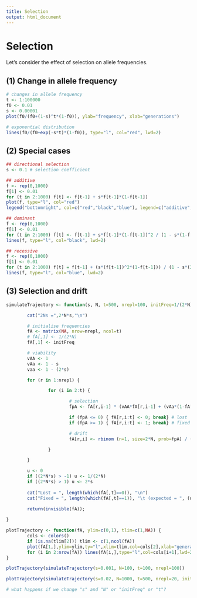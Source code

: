 ```yaml
---
title: Selection
output: html_document
---
```


# Selection

Let's consider the effect of selection on allele frequencies.

## (1) Change in allele frequency

```r
# changes in allele frequency
t <- 1:100000
f0 <- 0.01
s <- 0.00001
plot(f0/(f0+(1-s)^t*(1-f0)), ylab="frequency", xlab="generations")

# exponential distribution
lines(f0/(f0+exp(-s*t)*(1-f0)), type="l", col="red", lwd=2)
```

## (2) Special cases

```r
## directional selection
s <- 0.1 # selection coefficient

## additive
f <- rep(0,1000)
f[1] <- 0.01
for (t in 2:1000) f[t] <- f[t-1] + s*f[t-1]*(1-f[t-1])
plot(f, type="l", col="red")
legend("bottomright", col=c("red","black","blue"), legend=c("additive", "dominant", "recessive"), lty=1, lwd=2)

## dominant
f <- rep(0,1000)
f[1] <- 0.01
for (t in 2:1000) f[t] <- f[t-1] + s*f[t-1]*(1-f[t-1])^2 / (1 - s*(1-f[t-1]^2))
lines(f, type="l", col="black", lwd=2)

## recessive
f <- rep(0,1000)
f[1] <- 0.01
for (t in 2:1000) f[t] = f[t-1] + (s*(f[t-1])^2*(1-f[t-1])) / (1 - s*(2*f[t-1]*(1-f[t-1]) + (1-f[t-1])^2))
lines(f, type="l", col="blue", lwd=2)
```

## (3) Selection and drift

```r
simulateTrajectory <- function(s, N, t=500, nrepl=100, initFreq=1/(2*N)) {

        cat("2Ns =",2*N*s,"\n")

        # initialise frequencies
        fA <- matrix(NA, nrow=nrepl, ncol=t)
        # fA[,1] <- 1/(2*N)
        fA[,1] <- initFreq

        # viability
        vAA <- 1
        vAa <- 1 - s
        vaa <- 1 - (2*s)

        for (r in 1:nrepl) {

                for (i in 2:t) {

                        # selection
                        fpA <- fA[r,i-1] * (vAA*fA[r,i-1] + (vAa*(1-fA[r,i-1]))) / (vAA*fA[r,i-1]^2 + 2*vAa*fA[r,i-1]*(1-fA[r,i-1]) + vaa*(1-fA[r,i-1])^2)

                        if (fpA <= 0) { fA[r,i:t] <- 0; break} # lost
                        if (fpA >= 1) { fA[r,i:t] <- 1; break} # fixed

                        # drift
                        fA[r,i] <- rbinom (n=1, size=2*N, prob=fpA) / (2*N)

                }

        }

        u <- 0
        if ((2*N*s) > -1) u <- 1/(2*N)
        if ((2*N*s) > 1) u <- 2*s
    
        cat("Lost = ", length(which(fA[,t]==0)), "\n")
        cat("Fixed = ", length(which(fA[,t]==1)), "\t (expected = ", (u*nrepl), ")\n")
    
        return(invisible(fA));

}
```

```r
plotTrajectory <- function(fA, ylim=c(0,1), tlim=c(1,NA)) {
        cols <- colors()
        if (is.na(tlim[2])) tlim <- c(1,ncol(fA))
        plot(fA[1,],ylim=ylim,ty="l",xlim=tlim,col=cols[2],xlab="generations",ylab="frequency",lwd=2)
        for (i in 2:nrow(fA)) lines(fA[i,],type="l",col=cols[i+1],lwd=2)
}
```

```r
plotTrajectory(simulateTrajectory(s=0.001, N=100, t=100, nrepl=100))
```

```r
plotTrajectory(simulateTrajectory(s=0.02, N=1000, t=500, nrepl=20, initFreq=0.1))
```

```r
# what happens if we change "s" and "N" or "initFreq" or "t"?
```

